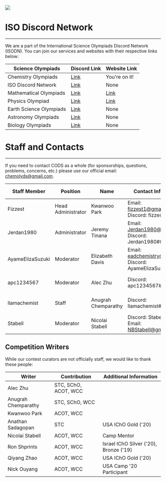 

<SEO title="about"/>

<img src={banner}/>

# ISO Discord Network
---
We are a part of the International Science Olympiads Discord Network (ISODN). You can join our services and websites with their respective links below:

| Science Olympiads | Discord Link | Website Link |
|--|--|--|
| Chemistry Olympiads | [Link](https://discord.gg/chemistryolympiad) | You're on it! |
| ISO Discord Network  | [Link](https://discord.gg/k3zkD2y) | None |
| Mathematical Olympiads | [Link](https://discord.gg/3sbwZdh) | [Link](https://mathematics.isodn.org/) |
| Physics Olympiad | [Link](https://discord.gg/wyGAa49) | [Link](https://physoly.tech/) |
| Earth Science Olympiads | [Link](https://discord.gg/ujvMHFV) | None |
| Astronomy Olympiads | [Link](https://discord.gg/8DJrk78) | None |  
| Biology Olympiads | [Link](https://discord.gg/AzCQYY7) | None |

# Staff and Contacts
---

If you need to contact CODS as a whole (for sponsorships, questions, problems, concerns, etc.) please use our official email: chemolyds@gmail.com. 

| Staff Member | Position | Name | Contact Information | Favorite Field | Additional Information |
|--|--|--|--|--|--|
| Fizzest | Head Administrator | Kwanwoo Park | Email: fizzest1@gmail.com, Discord: fizzest#0001 | Physical Organic Chemistry |
| Jerdan1980 | Administrator | Jeremy Tinana | Email: Jerdan1980@gmail.com Discord: Jerdan1980#8056 | Analytical Chemistry |
| AyameElizaSuzuki | Moderator | Elizabeth Davis | Email: eadchemistry@gmail.com Discord: AyameElizaSuzuki#6175 | General Chemistry |
| apc1234567 | Moderator | Alec Zhu | Discord: apc1234567#2989 | Organic Chemistry | IChO Gold ('19 & '20 Camper) | 
| llamachemist | Staff | Anugrah Chemparathy | Discord: llamachemist#3917| Physical Chemistry | IChO Gold ('19 & '20 Camper) |  
| Stabell | Moderator |  Nicolai Stabell | Discord: Stabell#6680 Email: NBStabell@gmail.com|Physical Chemistry |Camp Mentor for Denmark |
## Competition Writers
While our contest curators are not officially staff, we would like to thank these people:

|Writer| Contribution | Additional Information |
|--|--|--|
| Alec Zhu | STC, SChO, ACOT, WCC |
| Anugrah Chemparathy | STC, SChO, WCC | 
| Kwanwoo Park | ACOT, WCC |
| Anathan Sadagopan | STC | USA IChO Gold ('20)
| Nicolai Stabell | ACOT, WCC | Camp Mentor
| Ron Shprints | ACOT, WCC | Israel IChO Silver ('20), Bronze ('19) 
| Qiyang Zhao | ACOT, WCC | USA IChO Gold ('20)
| Nick Ouyang | ACOT, WCC | USA Camp '20 Participant
